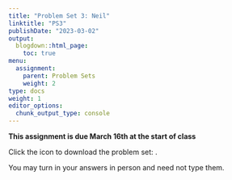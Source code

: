 ```yaml
---
title: "Problem Set 3: Neil"
linktitle: "PS3"
publishDate: "2023-03-02"
output:
  blogdown::html_page:
    toc: true
menu:
  assignment:
    parent: Problem Sets
    weight: 2
type: docs
weight: 1
editor_options:
  chunk_output_type: console
---
```



:::fyi
**This assignment is due March 16th at the start of class**


Click the icon to download the problem set: [<i class="fas fa-file-download"></i>](/ps/PS3.pdf).

You may turn in your answers in person and need not type them.
:::
